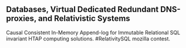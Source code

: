 ## Databases, Virtual Dedicated Redundant DNS-proxies, and Relativistic Systems

<ProjectCard title="EinsteinDB" link="https://www.einsteindbsql.com" bg="linear-gradient(to right, #D4145A 0%, #FBB03B 100%)">
Causal Consistent In-Memory Append-log for Immutable Relational SQL invariant HTAP computing solutions.  #RelativitySQL mozilla contest.
</ProjectCard>
